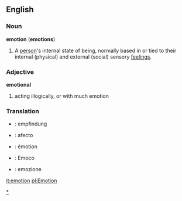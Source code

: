 ==English==

===Noun===
'''emotion''' ('''emotions''')
#A [[person]]'s internal state of being, normally based in or tied to their internal (physical) and external (social) sensory [[feeling]]s.

===Adjective===
'''emotional'''
#acting illogically, or with much emotion

===Translation===

*{{de}}: empfindung
*{{es}}: afecto
*{{fr}}: émotion
*{{io}}: Emoco
*{{it}}: emozione

{{wikipedia}}

[[Category:Emotions|*]]

[[it:emotion]]
[[pl:Emotion]]